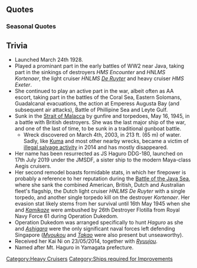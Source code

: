 {{ShipPageHeader}}

==Quotes==
{{ShipQuotes
|Introduction = 羽黒です。妙高型重巡洋艦姉妹の末っ娘です。あ、あの…ごめんなさいっ！
|Introduction/En = I'm Haguro. I'm the youngest of the Myoukou-class heavy cruiser sisters. U-um... I'm sorry!
|Introduction/Note = Haguro was actually the third of the Myoukou-class cruisers. The youngest would be Ashigara, as she was laid down, launched and commissioned later than Haguro was.

|Introduction/Kai Ni = 妙高型重巡洋艦、羽黒です。皆さんと共に、全力で戦線を支えますっ！
|Introduction/Kai Ni/En = Fourth ship of the Myoukou-class heavy cruisers, Haguro. Together with everyone, I will support the front lines!

|Library = 長崎で生まれたの。スラバヤ沖海戦、珊瑚海海戦、ミッドウェー海戦、第二次ソロモン海戦、マリアナ海戦など数々の海戦に参加しました。あの…頑張ります！
|Library/En = I was born in Nagasaki. I participated in many battles, in the Battle of the Java Sea, the Battle of the Coral Sea, the Battle of Midway, the Battle of the Eastern Solomons, and the Battle of the Philippine Sea. Um... I try my best!

|Secretary 1 = あの…司令官さん？
|Secretary 1/En = Um... Commander?

|Secretary 2 = し…司令官さん？…ごめんなさい！
|Secretary 2/En = C-commander? ...I'm sorry!

|Secretary 2/Kai Ni = 司令官さん?…大丈夫、行けます！
|Secretary 2/Kai Ni/En = Commander? ... It's all right, I'm good!

|Secretary 3 = あの…すみません…それは何か新しいコミュニケーションなのでしょうか…
|Secretary 3/En = Um... excuse me... Is this some new way of communication?

|Idle/Kai = あ、あの…司令官…さん？羽黒、一応ここで待っています、ね？
|Idle/Kai/En = E, excuse me, commander…? Haguro is waiting for you here in case of trouble...

|Secretary Married = 司令官さん…いつか戦いが終わって静かな海になるといいですね。私、祈っています。司令官さんならきっと…
|Secretary Married/En = Commander… I hope this war will be over and the sea will get quiet. I pray for it. Commander… you will surely…

|Wedding = この戦いが終わったら…し、司令官さんと一緒に…！あの…あ、あのあの！
|Wedding/En = After this battle is over… T-together with the Commander..! Erm.. Ummm.. Errrmm…
|Wedding/Note = "Marriage after the war is over" death flag.

|Looking At Scores = あ…お知らせが届いたって…
|Looking At Scores/En = Ah... a notice has arrived...

|Joining A Fleet = こんな私ですが…精一杯頑張りますね！
|Joining A Fleet/En = Picking even me... I'll try my absolute best!

|Joining A Fleet/Kai Ni = 第五戦隊,羽黑，出撃します！
|Joining A Fleet/Kai Ni/En = Haguro of The Fifth Squadron, heading out!

|Equipment 1 = 私なんて…強化していただかなくても…
|Equipment 1/En = I... don't need to receive this kind of strength...

|Equipment 1/Kai Ni = 頂いた装備、大切に使います。
|Equipment 1/Kai Ni/En = I will cherish the equipment I've received.

|Equipment 2 = あの…他の人を改造してあげて？
|Equipment 2/En = Um... could you remodel the others too?

|Equipment 2/Kai Ni = 他の子の改装を…優先してください。
|Equipment 2/Kai Ni/En = Please remodel... the other girls first.

|Equipment 3 = ごめんなさい！
|Equipment 3/En = I'm sorry!

|Supply = 私なんて、強化していただかなくても…
|Supply/En = I... don't need to receive this kind of strength...

|Supply/Kai Ni = い、いただきます！
|Supply/Kai Ni/En = I… I'm receiving it, thank you.

|Docking Minor = 私より、あの娘を先に…
|Docking Minor/En = The other girls (ships) should go first.

|Docking Major = はい、もう少しで轟沈するところでした…
|Docking Major/En = Okay. Any more and I would have sunk instantly back there.

|Docking Complete = あの…艦の修理が、完了してた。
|Docking Complete/En = Um... The ship repair.. has been finished.

|Construction = 新しい仲間が進水されたみたいです
|Construction/En = It seems a new comrade has been launched.

|Returning From Sortie = 作戦完了って…あの…報告が…
|Returning From Sortie/En = The battle is complete... Um... Just reporting...

|Starting A Sortie = あなた達の背中は私が守ります！
|Starting A Sortie/En = I'll protect everyone's backs!

|Battle Start = 撃ち方、始めてくださーい！
|Battle Start/En = Assault team, please begin!

|Attack = 砲雷撃戦って、これでいいのかしら…
|Attack/En = Guns and torpedoes engaged, I hope this is enough...

|Attack/Kai Ni = 五倍の相手だって･･･支えて見せます！
|Attack/Kai Ni/En = Even if there are five times the enemies...I will fight them all!
|Attack/Kai Ni/Note = Referring to the Battle of the Malacca Strait, also known as the Sinking of the Haguro. She fought five British destroyers by herself.

|Night Battle = これ以上やらせません！
|Night Battle/En = You won't advance any further!

|Night Attack = 全砲門、開いて下さい！
|Night Attack/En = All gun ports, please open!

|MVP = このまま、全ての戦いが終わってしまえばいいのに
|MVP/En = As it is, it would be better if all the fighting could end.

|Minor Damage 1 = ああっ！
|Minor Damage 1/En = Aah!?

|Minor Damage 2 = やめてぇっ！
|Minor Damage 2/En = Stop...!

|Minor Damage 2/Kai Ni = 被弾…二番砲塔!?…まだ行けます！
|Minor Damage 2/Kai Ni/En = I'm hit...second turret!?...I can still continue!
|Minor Damage 2/Kai Ni/Note = Referring to the Battle of Leyte Gulf; her second turret was directly hit by US aircraft.

|Major Damage = ダメ…見ないで…見ないでぇー！
|Major Damage/En = No... Don't look... Don't loook!

|Sunk = あの艦（コ）達、ちゃんと逃げ切れたかな…　ああ、もう何も、何も見えない…
|Sunk/En = The other girls (ships), could they manage to hold on... Ah, no more, I can't see any more...
|Sunk/Note = Referring to her last battle. She helped the destroyer Kamikaze leave the battlefield and continued fighting off the enemy. Kamikaze was the last Imperial Japan Naval destroyer that needed to flee the area. Kamikaze went on to fight against USS Hawkbill one-on-one.
}}
===Seasonal Quotes===
{{Shipquoteseasonal
|WhiteDay2015 = え…？この可愛らしいクッキーを…私に…？　司令官さん…本当に…ありがとうございます…。ぐすっ…うぅぅ…。
|WhiteDay2015_EN = What? These lovely cookies, for me? Mr. Commander... really... thank you very much... *cries*
|WhiteDay2015_Clip = {{Audio|file=Haguro.ogg}}
|WhiteDay2015_Note = She is moved to tears by having cookies from Admiral.

|SecondAnniversary2015 = 司令官さん、二周年ですね！本当に、ありがとうございます！羽黒も、嬉しいです！
|SecondAnniversary2015_EN = Commander, it's the two years anniversary! I truly thank you! Haguro is happy too!
|SecondAnniversary2015_Clip = {{Audio|file=Haguro_Second_Anniversary.ogg}}
|SecondAnniversary2015_Note =

|MidSummer2015 = 夏ですね。へ？泳がないのかって？だって、水着とかないし。あ！あの…え、ええー？！
|MidSummer2015_EN = This is summer now...Huh? Why I am not going to swim? Because I don't have a swimsuit...erm...um...wha-what!?
|MidSummer2015_Clip = {{Audio|file=Haguro_Mid-Summer_2015_Secretary_1.ogg}}
|MidSummer2015_Note =

|Fall2015 = 秋は静かですね。羽黒、この季節好きなんです。司令官さんは、どうですか？
|Fall2015_EN = Autumn... is peaceful, isn't it? I like this season. What about you, admiral?
|Fall2015_Clip = {{Audio|file=Haguro_Autumn_2015.ogg}}
|Fall2015_Note = 

|Christmas2015 = 司令官さん… メリークリスマス！あ、あの… プレゼント、もしよかったら… あの…
|Christmas2015_EN = Sir commander... Merry Christmas. Uh... Uhm... A present... If you like it... Uhm...
|Christmas2015_Clip = {{Audio|file=Haguro_Christmas_2015.ogg}}
|Christmas2015_Note = 

|NewYear2016 = 新年、明けましておめでとうございます！今年もどうぞ、よろしく、お願いします！
|NewYear2016_EN = Happy New Year! I'll be in your care this year as well.
|NewYear2016_Clip = {{Audio|file=Haguro_New_Year_2016.ogg}}
|NewYear2016_Note = 

|Setsubun2016 = 司令官さん、節分ですね。あの…羽黒が鬼役をしましょうか？…えっ、それは…
|Setsubun2016_EN = Commander. It's Setsubun. Umm.., Would you like me to be the Demon? Eh? But that's...
|Setsubun2016_Clip = {{Audio|file=Haguro_Setsubun_2016.ogg}}
|Setsubun2016_Note = 

|Valentine2016 = あ、あの！司令官さん…こ、このチョコレート…よ、よかったら、受け取ってください！
|Valentine2016_EN = Uh...Uhm! Commander! I-If it's okay with you, please receive this chocolate!
|Valentine2016_Clip = {{Audio|file=Haguro_Valentine_2016.ogg}}
|Valentine2016_Note =  

|ThirdAnniversary2016 = し、司令官さん。今日は記念日ですね。羽黒も本当に嬉しい……嬉しいです。……はい！
|ThirdAnniversary2016_EN = C-Commander. Today is the fleet's anniversary day, right? I am so happy... Happy indeed... Yes!
|ThirdAnniversary2016_Clip = {{Audio|file=Haguro_Third_Anniversary.ogg}}
|ThirdAnniversary2016_Note = 
}}

==Trivia==
*Launched March 24th 1928.
*Played a prominant part in the early battles of WW2 near Java, taking part in the sinkings of destroyers ''HMS Encounter'' and ''HNLMS Kortenaer'', the light cruiser ''HNLMS [[De Ruyter]]'' and heavy cruiser ''HMS Exeter''.
*She continued to play an active part in the war, albeit often as AA escort, taking part in the battles of the Coral Sea, Eastern Solomans, Guadalcanal evacuations, the action at Emperess Augusta Bay (and subsequent air attacks), Battle of Phillipine Sea and Leyte Gulf.
*Sunk in the [http://en.wikipedia.org/wiki/Strait_of_Malacca Strait of Malacca] by gunfire and torpedoes, May 16, 1945, in a battle with British destroyers. She was the last major ship of the war, and one of the last of time, to be sunk in a traditional gunboat battle.
** Wreck discovered on March 4th, 2003, in 213 ft. (65 m) of water. Sadly, like [[Kuma]] and most other nearby wrecks, became a victim of [http://www.thestar.com.my/News/Nation/2014/05/22/Wrecks-fished-for-scrap-metal-Thieves-plunder-fishing-grounds-for-rusty-ship-parts/ illegal salvage activity] in 2014 and has mostly disappeared.
*Her name has been resurrected as JS Haguro DDG-180, launched on 17th July 2019 under the JMSDF, a sister ship to the modern Maya-class Aegis cruisers.
*Her second remodel boasts formidable stats, in which her firepower is probably a reference to her reputation during the [[wikipedia:Battle_of_the_Java_Sea#Battle|Battle of the Java Sea]], where she sank the combined American, British, Dutch and Australian fleet's flagship, the Dutch light cruiser ''HNLMS De Ruyter'' with a single torpedo, and another single torpedo kill on the destroyer ''Kortenaer''. Her evasion stat likely stems from her survival until 16th May 1945 when she and ''[[Kamikaze]]'' were ambushed by 26th Destroyer Flotilla from Royal Navy Force 61 during Operation Dukedom.
*Operation Dukedom was arranged specifically to hunt ''Haguro'' as she and ''[[Ashigara]]'' were the only significant naval forces left defending Singapore (''[[Myoukou]]'' and ''[[Takao]]'' were also present but unseaworthy).
* Received her Kai Ni on 23/05/2014, together with ''[[Ryuujou]]''.
* Named after Mt. Haguro in Yamagata prefecture.

{{ShipPageFooter}}
[[Category:Heavy Cruisers]]
[[Category:Ships required for Improvements]]